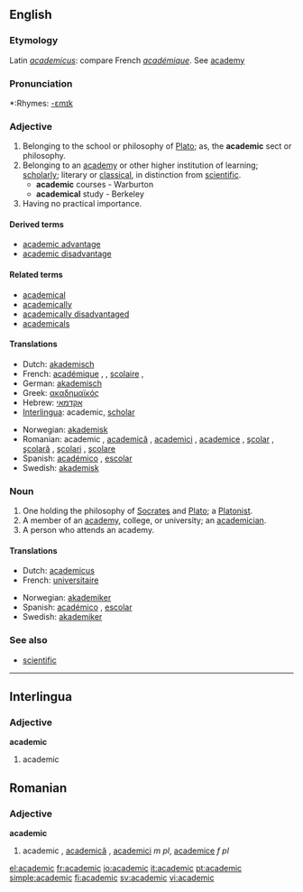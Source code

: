 ==English==

===Etymology===
Latin ''[[academicus]]'': compare French ''[[académique]]''. See [[academy]]

===Pronunciation===
*:Rhymes: [[Rhymes:English:-ɛmɪk|-ɛmɪk]]

===Adjective===
{{en-adj}}

# Belonging to the school or philosophy of [[Plato]]; as, the '''academic''' sect or philosophy.
# Belonging to an [[academy]] or other higher institution of learning; [[scholarly]]; literary or [[classical]], in distinction from [[scientific]].
#*'''academic''' courses - Warburton
#*'''academical''' study - Berkeley
# Having no practical importance.

====Derived terms====
*[[academic advantage]]
*[[academic disadvantage]]

====Related terms====
*[[academical]]
*[[academically]]
*[[academically disadvantaged]]
*[[academicals]]

====Translations====
{{top}}
*Dutch: [[akademisch]]
*French: [[académique]] {{m}}, {{f}}, [[scolaire]] {{m}}, {{f}}
*German: [[akademisch]]
*Greek: [[ακαδημαϊκός]]
*Hebrew: [[אקדמאי]]
*[[Interlingua]]: academic, [[scholar]]
{{mid}}
*Norwegian: [[akademisk]]
*Romanian: academic {{m}}, [[academică]] {{f}}, [[academici]] {{m}} {{p}}, [[academice]] {{f}} {{p}}, [[şcolar]] {{m}}, [[şcolară]] {{f}}, [[şcolari]] {{m}} {{p}}, [[şcolare]] {{f}} {{p}}
*Spanish: [[académico]] {{m}}, [[escolar]] {{m}}
*Swedish: [[akademisk]]
{{bottom}}

===Noun===
{{en-noun}}

# One holding the philosophy of [[Socrates]] and [[Plato]]; a [[Platonist]].
# A member of an [[academy]], college, or university; an [[academician]].
# A person who attends an academy.

====Translations====
{{top}}
*Dutch: [[academicus]] {{m}}
*French: [[universitaire]] {{m}}
{{mid}}
*Norwegian: [[akademiker]]
*Spanish: [[académico]] {{m}}, [[escolar]] {{m}}
*Swedish: [[akademiker]]
{{bottom}}

===See also===
*[[scientific]]

----

==Interlingua==

===Adjective===
'''academic'''
#academic

==Romanian==

===Adjective===
'''academic'''
#academic {{m}}, [[academică]] {{f}}, [[academici]] ''m pl'', [[academice]] ''f pl''

[[el:academic]]
[[fr:academic]]
[[io:academic]]
[[it:academic]]
[[pt:academic]]
[[simple:academic]]
[[fi:academic]]
[[sv:academic]]
[[vi:academic]]